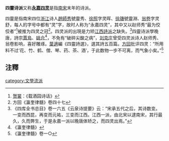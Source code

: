 '''四靈诗派'''又称'''[[永嘉四灵|永嘉四灵]]'''是指[[南宋|南宋]]末年的诗派。 

四靈是指南宋四位[[浙江|浙江]]诗人[[趙師秀|趙師秀]]號靈秀、[[徐照|徐照]]字灵晖、[[徐璣|徐璣]]號靈淵、[[翁卷|翁卷]]字灵舒，每人的字号中都有“灵”字，故时人称为“永嘉四灵”，其中又以赵师秀“最为佼佼者”<ref>[[贺裳|贺裳]]：《载酒园诗话》</ref>被推为四灵之冠<ref>方回《瀛奎律髓》卷四十七</ref>。四灵派的出現是力矫[[江西詩派|江西詩派]]之缺失。<ref>《四库全书总目》卷一六五《云泉诗提要》云：“宋承五代之后，其诗数变。一变而西昆，再变而元祐，三变而江西。江西一派，由北宋以逮南宋，其行最久，久而弊生，于是永嘉一派以晚唐体矫之，而四灵出焉。”</ref>四靈诗派學晚唐，詩宗[[賈島|賈島]]、[[姚合|姚合]]<ref>《瀛奎律髓》</ref>，不免有“破碎尖酸之病”，[[刘克庄|刘克庄]]曾受四灵派诗人赵师秀、翁卷影响，喜好雕琢。[[葉適|葉適]]編《四靈詩選》，選其詩五百篇。[[方回|方回]]批评四灵：“所用料不过‘花、竹、鹤、僧、琴、药、茶、酒’，于此数物一步不可离，而气象小矣。”<ref>《瀛奎律髓》卷一○</ref>

== 注釋 ==
{{reflist|2}}
[[category:文學流派|category:文學流派]]